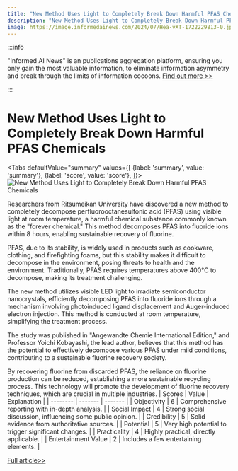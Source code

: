 ```yaml
---
title: "New Method Uses Light to Completely Break Down Harmful PFAS Chemicals"
description: "New Method Uses Light to Completely Break Down Harmful PFAS Chemicals"
image: https://image.informedainews.com/2024/07/Hea-vXT-1722229813-0.jpg
---
```



:::info

"Informed AI News" is an publications aggregation platform, ensuring you only gain the most valuable information, to eliminate information asymmetry and break through the limits of information cocoons.  [Find out more >>](/)

:::

# New Method Uses Light to Completely Break Down Harmful PFAS Chemicals


<Tabs
	defaultValue="summary"
	values={[
	{label: 'summary', value: 'summary'},
	{label: 'score', value: 'score'},
]}>
<TabItem value="summary">
<img
  src="https://image.informedainews.com/2024/07/Hea-vXT-1722229813-0.jpg"
  alt="New Method Uses Light to Completely Break Down Harmful PFAS Chemicals"
/>



Researchers from Ritsumeikan University have discovered a new method to completely decompose perfluorooctanesulfonic acid (PFAS) using visible light at room temperature, a harmful chemical substance commonly known as the "forever chemical." This method decomposes PFAS into fluoride ions within 8 hours, enabling sustainable recovery of fluorine.

PFAS, due to its stability, is widely used in products such as cookware, clothing, and firefighting foams, but this stability makes it difficult to decompose in the environment, posing threats to health and the environment. Traditionally, PFAS requires temperatures above 400°C to decompose, making its treatment challenging.

The new method utilizes visible LED light to irradiate semiconductor nanocrystals, efficiently decomposing PFAS into fluoride ions through a mechanism involving photoinduced ligand displacement and Auger-induced electron injection. This method is conducted at room temperature, simplifying the treatment process.

The study was published in "Angewandte Chemie International Edition," and Professor Yoichi Kobayashi, the lead author, believes that this method has the potential to effectively decompose various PFAS under mild conditions, contributing to a sustainable fluorine recovery society.

By recovering fluorine from discarded PFAS, the reliance on fluorine production can be reduced, establishing a more sustainable recycling process. This technology will promote the development of fluorine recovery techniques, which are crucial in multiple industries.
</TabItem>
<TabItem value="score">
	| Scores     | Value   | Explanation |
	| -------- | ------- | ------- |
	| Objectivity  | 6    | Comprehensive reporting with in-depth analysis.    |
	| Social Impact | 4     | Strong social discussion, influencing some public opinion.    |
	| Credibility    | 5    | Solid evidence from authoritative sources.    |
	| Potential    | 5    | Very high potential to trigger significant changes.    |
	| Practicality    | 4    | Highly practical, directly applicable.    |
	| Entertainment Value    | 2    | Includes a few entertaining elements.    |
</TabItem>
</Tabs>

[Full article>>](https://www.cnbeta.com.tw/articles/science/1440007.htm)
